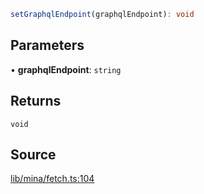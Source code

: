 ```ts
setGraphqlEndpoint(graphqlEndpoint): void
```

## Parameters

• **graphqlEndpoint**: `string`

## Returns

`void`

## Source

[lib/mina/fetch.ts:104](https://github.com/o1-labs/o1js/blob/ccbd5fd4525adaf6c1f07bef7847d7bac67c71b5/src/lib/mina/fetch.ts#L104)
